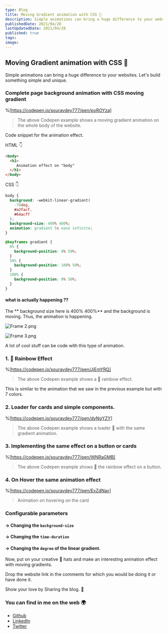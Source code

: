 ```yaml
---
type: Blog
title: Moving Gradient animation with CSS 🎨
description: Simple animations can bring a huge difference to your websites.
publishedDate: 2021/04/20
lastUpdatedDate: 2021/04/20
published: true
tags:
image:
---
```


## Moving Gradient animation with CSS 🎨

Simple animations can bring a huge difference to your websites.
Let's build something simple and unique.

### Complete page background animation with CSS moving gradient

%[https://codepen.io/souravdey777/pen/poROYza]

> The above Codepen example shows a moving gradient animation on the whole body of the website.

Code snippet for the animation effect.

HTML 👇

```HTML
<body>
  <h1>
     Animation effect on "body"
  </h1>
</body>
```

CSS 👇

```CSS
body {
  background: -webkit-linear-gradient(
    -70deg,
    #a2facf,
    #64acff
  );
  background-size: 400% 400%;
  animation: gradient 5s ease infinite;
}

@keyframes gradient {
  0% {
    background-position: 0% 50%;
  }
  50% {
    background-position: 100% 50%;
  }
  100% {
    background-position: 0% 50%;
  }
}
```

#### what is actually happening ??

The ** background size here is 400% 400%** and the background is moving. Thus, the animation is happening.

![Frame 2.png](https://cdn.hashnode.com/res/hashnode/image/upload/v1618910655541/iHGAtnmJX.png)

![Frame 3.png](https://cdn.hashnode.com/res/hashnode/image/upload/v1618910678556/58MXeNJ4m.png)

A lot of cool stuff can be code with this type of animation.

### 1. 🌈 Rainbow Effect

%[https://codepen.io/souravdey777/pen/JjEmYRQ]

> The above Codepen example shows a 🌈 rainbow effect.

This is similar to the animation that we saw in the previous example but with 7 colors.

### 2. Loader for cards and simple components.

%[https://codepen.io/souravdey777/pen/dyNgYZY]

> The above Codepen example shows a loader 🐌 with the same gradient animation.

### 3. Implementing the same effect on a button or cards

%[https://codepen.io/souravdey777/pen/WNRaGMB]

> The above Codepen example shows 🌈 the rainbow effect on a button.

### 4. On Hover the same animation effect

%[https://codepen.io/souravdey777/pen/ExZdNav]

> Animation on hovering on the card

### Configurable parameters

#### → Changing the `background-size`

#### → Changing the `time-duration`

#### → Changing the `degree` of the linear gradient.

Now, put on your creative 🤠 hats and make an interesting animation effect with moving gradients.

Drop the website link in the comments for which you would be doing it or have done it.

Show your love by Sharing the blog. 🤗

### You can find in me on the web 🌍

- [Github](https://github.com/Souravdey777)
- [LinkedIn](https://www.linkedin.com/in/souravdey777)
- [Twitter](https://twitter.com/Souravdey777)
